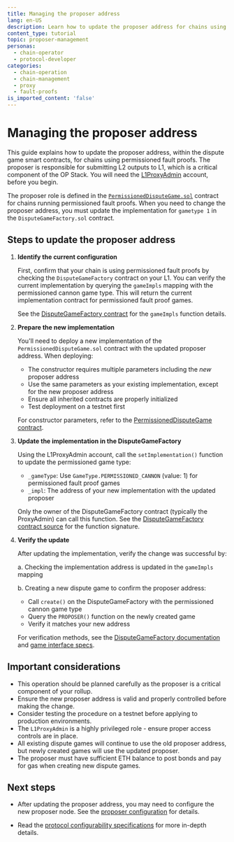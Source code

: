 ```yaml
---
title: Managing the proposer address
lang: en-US
description: Learn how to update the proposer address for chains using permissioned fault proofs.
content_type: tutorial
topic: proposer-management
personas:
  - chain-operator
  - protocol-developer
categories:
  - chain-operation
  - chain-management
  - proxy
  - fault-proofs
is_imported_content: 'false'
---
```


# Managing the proposer address

This guide explains how to update the proposer address, within the dispute game smart contracts, for chains using permissioned fault proofs.
The proposer is responsible for submitting L2 outputs to L1, which is a critical component of the OP Stack.
You will need the [L1ProxyAdmin](/superchain/privileged-roles#l1-proxy-admin) account, before you begin.

The proposer role is defined in the [`PermissionedDisputeGame.sol`](https://github.com/ethereum-optimism/optimism/blob/develop/packages/contracts-bedrock/src/dispute/PermissionedDisputeGame.sol) contract for chains running permissioned fault proofs.
When you need to change the proposer address, you must update the implementation for `gametype 1` in the `DisputeGameFactory.sol` contract.

## Steps to update the proposer address

1.  **Identify the current configuration**

    First, confirm that your chain is using permissioned fault proofs by checking the `DisputeGameFactory` contract on your L1. You can verify the current implementation by querying the `gameImpls` mapping with the permissioned cannon game type. This will return the current implementation contract for permissioned fault proof games.

    See the [DisputeGameFactory contract](https://github.com/ethereum-optimism/optimism/blob/develop/packages/contracts-bedrock/src/dispute/DisputeGameFactory.sol) for the `gameImpls` function details.

2.  **Prepare the new implementation**

    You'll need to deploy a new implementation of the `PermissionedDisputeGame.sol` contract with the updated proposer address. When deploying:

    *   The constructor requires multiple parameters including the _new_ proposer address
    *   Use the same parameters as your existing implementation, except for the new proposer address
    *   Ensure all inherited contracts are properly initialized
    *   Test deployment on a testnet first

    For constructor parameters, refer to the [PermissionedDisputeGame contract](https://github.com/ethereum-optimism/optimism/blob/develop/packages/contracts-bedrock/src/dispute/PermissionedDisputeGame.sol).

3.  **Update the implementation in the DisputeGameFactory**

    Using the L1ProxyAdmin account, call the `setImplementation()` function to update the permissioned game type:

    *   `_gameType`: Use `GameType.PERMISSIONED_CANNON` (value: 1) for permissioned fault proof games
    *   `_impl`: The address of your new implementation with the updated proposer

    Only the owner of the DisputeGameFactory contract (typically the ProxyAdmin) can call this function. See the [DisputeGameFactory contract source](https://github.com/ethereum-optimism/optimism/blob/develop/packages/contracts-bedrock/src/dispute/DisputeGameFactory.sol) for the function signature.

4.  **Verify the update**

    After updating the implementation, verify the change was successful by:

    a. Checking the implementation address is updated in the `gameImpls` mapping

    b. Creating a new dispute game to confirm the proposer address:

    *   Call `create()` on the DisputeGameFactory with the permissioned cannon game type
    *   Query the `PROPOSER()` function on the newly created game
    *   Verify it matches your new address

    For verification methods, see the [DisputeGameFactory documentation](https://specs.optimism.io/fault-proof/stage-one/dispute-game-factory.html) and [game interface specs](https://specs.optimism.io/fault-proof/game-interface.html).

## Important considerations

*   This operation should be planned carefully as the proposer is a critical component of your rollup.
*   Ensure the new proposer address is valid and properly controlled before making the change.
*   Consider testing the procedure on a testnet before applying to production environments.
*   The `L1ProxyAdmin` is a highly privileged role - ensure proper access controls are in place.
*   All existing dispute games will continue to use the old proposer address, but newly created games will use the updated proposer.
*   The proposer must have sufficient ETH balance to post bonds and pay for gas when creating new dispute games.

## Next steps

*   After updating the proposer address, you may need to configure the new proposer node. See the [proposer configuration](/operators/chain-operators/configuration/proposer) for details.

*   Read the [protocol configurability specifications](https://specs.optimism.io/protocol/configurability.html#proposer-address) for more in-depth details.
